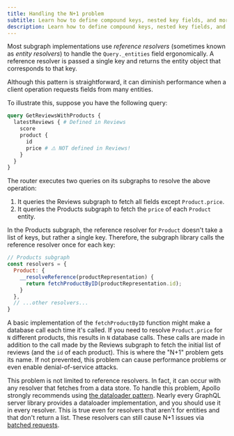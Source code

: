 ```yaml
---
title: Handling the N+1 problem
subtitle: Learn how to define compound keys, nested key fields, and more
description: Learn how to define compound keys, nested key fields, and multiple keys for the same entity in a federated GraphQL architecture.
---
```


Most subgraph implementations use _reference resolvers_ (sometimes known as _entity resolvers_) to handle the `Query._entities` field ergonomically.
A reference resolver is passed a single key and returns the entity object that corresponds to that key.

Although this pattern is straightforward, it can diminish performance when a client operation requests fields from many entities.

To illustrate this, suppose you have the following query:

```graphql {6}
query GetReviewsWithProducts {
  latestReviews { # Defined in Reviews
    score
    product {
      id
      price # ⚠️ NOT defined in Reviews!
    }
  }
}
```

The router executes two queries on its subgraphs to resolve the above operation:

1. It queries the Reviews subgraph to fetch all fields except `Product.price`.
2. It queries the Products subgraph to fetch the `price` of each `Product` entity.

In the Products subgraph, the reference resolver for `Product` doesn't take a list of keys, but rather a single key.
Therefore, the subgraph library calls the reference resolver once for each key:

```js {4-6} title="resolvers.js"
// Products subgraph
const resolvers = {
  Product: {
    __resolveReference(productRepresentation) {
      return fetchProductByID(productRepresentation.id);
    }
  },
  // ...other resolvers...
}
```

A basic implementation of the `fetchProductByID` function might make a database call each time it's called.
If you need to resolve `Product.price` for `N` different products, this results in `N` database calls.
These calls are made in addition to the call made by the Reviews subgraph to fetch the initial list of reviews (and the `id` of each product).
This is where the "N+1" problem gets its name. If not prevented, this problem can cause performance problems or even enable denial-of-service attacks.

This problem is not limited to reference resolvers.
In fact, it can occur with any resolver that fetches from a data store.
To handle this problem, Apollo strongly recommends using [the dataloader pattern](https://github.com/graphql/dataloader).
Nearly every GraphQL server library provides a dataloader implementation, and you should use it in every resolver.
This is true even for resolvers that aren't for entities and that don't return a list.
These resolvers can still cause N+1 issues via [batched requests](/technotes/TN0021-graph-security/#batched-requests).

